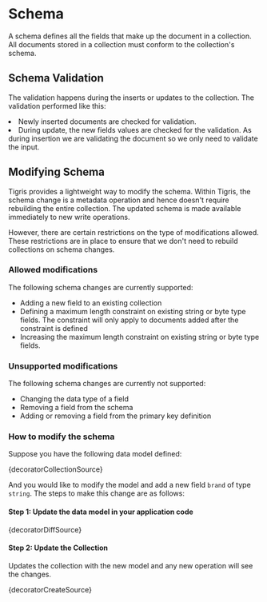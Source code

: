 
# Schema

A schema defines all the fields that make up the document in a collection. All documents stored in a
collection must conform to the collection's schema.

## Schema Validation

The validation happens during the inserts or updates to the collection. The validation performed like this:

<li>Newly inserted documents are checked for validation.</li>
<li>
  During update, the new fields values are checked for the validation. As during
  insertion we are validating the document so we only need to validate the
  input.
</li>

## Modifying Schema

Tigris provides a lightweight way to modify the schema. Within Tigris, the
schema change is a metadata operation and hence doesn't require rebuilding
the entire collection. The updated schema is made available immediately to
new write operations.

However, there are certain restrictions on the type of modifications allowed.
These restrictions are in place to ensure that we don't need to rebuild
collections on schema changes.

### Allowed modifications

The following schema changes are currently supported:

- Adding a new field to an existing collection
- Defining a maximum length constraint on existing string or byte type
  fields. The constraint will only apply to documents added after the
  constraint is defined
- Increasing the maximum length constraint on existing string or byte type
  fields.

### Unsupported modifications

The following schema changes are currently not supported:

- Changing the data type of a field
- Removing a field from the schema
- Adding or removing a field from the primary key definition

### How to modify the schema

Suppose you have the following data model defined:

<CodeBlock language="ts">{decoratorCollectionSource}</CodeBlock>

And you would like to modify the model and add a new field `brand` of type
`string`. The steps to make this change are as follows:

#### Step 1: Update the data model in your application code

<CodeBlock language="diff">{decoratorDiffSource}</CodeBlock>

#### Step 2: Update the Collection

Updates the collection with the new model and any new operation will see the changes.

<CodeBlock language="ts">{decoratorCreateSource}</CodeBlock>
